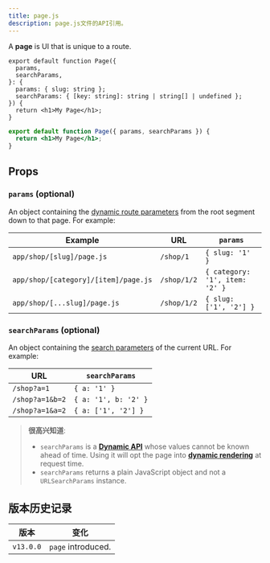 ```yaml
---
title: page.js
description: page.js文件的API引用。
---
```


A **page** is UI that is unique to a route.

```tsx filename="app/blog/[slug]/page.tsx" switcher
export default function Page({
  params,
  searchParams,
}: {
  params: { slug: string };
  searchParams: { [key: string]: string | string[] | undefined };
}) {
  return <h1>My Page</h1>;
}
```

```jsx filename="app/blog/[slug]/page.js" switcher
export default function Page({ params, searchParams }) {
  return <h1>My Page</h1>;
}
```

## Props

### `params` (optional)

An object containing the [dynamic route parameters](/docs/app/building-your-application/routing/dynamic-routes) from the root segment down to that page. For example:

| Example                              | URL         | `params`                       |
| ------------------------------------ | ----------- | ------------------------------ |
| `app/shop/[slug]/page.js`            | `/shop/1`   | `{ slug: '1' }`                |
| `app/shop/[category]/[item]/page.js` | `/shop/1/2` | `{ category: '1', item: '2' }` |
| `app/shop/[...slug]/page.js`         | `/shop/1/2` | `{ slug: ['1', '2'] }`         |

### `searchParams` (optional)

An object containing the [search parameters](https://developer.mozilla.org/docs/Learn/Common_questions/What_is_a_URL#parameters) of the current URL. For example:

| URL             | `searchParams`       |
| --------------- | -------------------- |
| `/shop?a=1`     | `{ a: '1' }`         |
| `/shop?a=1&b=2` | `{ a: '1', b: '2' }` |
| `/shop?a=1&a=2` | `{ a: ['1', '2'] }`  |

> **很高兴知道**:
>
> - `searchParams` is a **[Dynamic API](/docs/app/building-your-application/rendering/server-components#server-rendering-strategies#dynamic-functions)** whose values cannot be known ahead of time. Using it will opt the page into **[dynamic rendering](/docs/app/building-your-application/rendering/server-components#dynamic-rendering)** at request time.
> - `searchParams` returns a plain JavaScript object and not a `URLSearchParams` instance.

## 版本历史记录

| 版本      | 变化               |
| --------- | ------------------ |
| `v13.0.0` | `page` introduced. |
